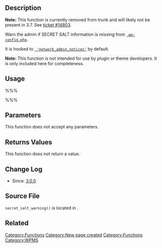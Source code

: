 == Description ==

'''Note:''' This function is currently removed from trunk and will likely not be present in 3.7. See [https://core.trac.wordpress.org/ticket/14803 ticket #14803].

Warn the admin if SECRET SALT information is missing from <tt>[[Editing_wp-config.php | wp-config.php]]</tt>.

It is hooked to <tt>[[Plugin_API/Action_Reference/network_admin_notices | 'network_admin_notices']]</tt> by default.

'''Note:''' This function is not intended for use by plugin or theme developers. It is only included here for completeness.

== Usage ==

%%%<?php secret_salt_warning(); ?>%%%

== Parameters ==

This function does not accept any parameters.

== Returns Values ==

This function does not return a value.

== Change Log ==

* Since: [[Version_3.0 | 3.0.0]]

== Source File ==

<tt>secret_salt_warning()</tt> is located in {{Trac|wp-admin/includes/ms.php}}.

== Related ==

{{Tag Footer}}

{{Stub}}

[[Category:Functions]]

[[Category:New page created]]

[[Category:Functions]][[Category:WPMS]]